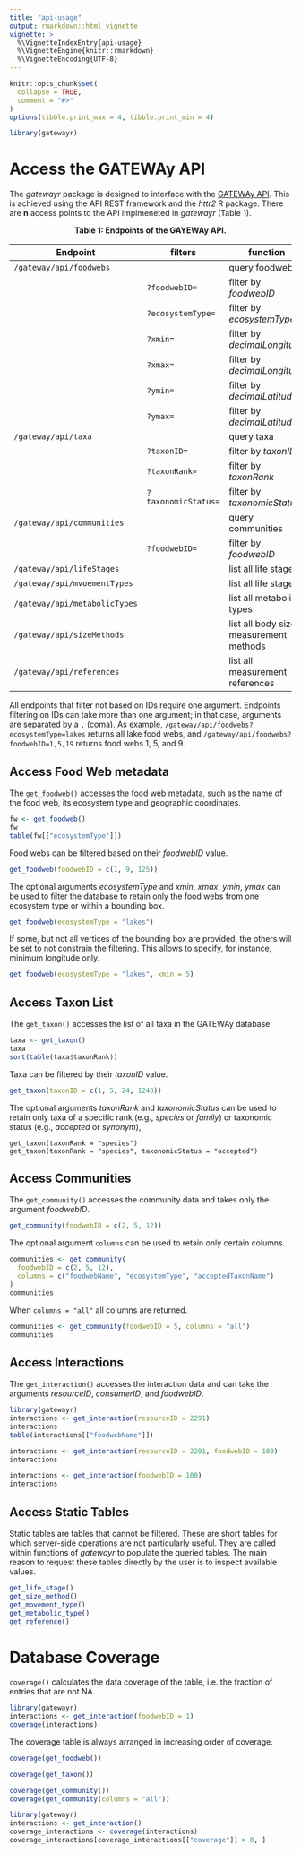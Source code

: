 ```yaml
---
title: "api-usage"
output: rmarkdown::html_vignette
vignette: >
  %\VignetteIndexEntry{api-usage}
  %\VignetteEngine{knitr::rmarkdown}
  %\VignetteEncoding{UTF-8}
---
```


```r
knitr::opts_chunk$set(
  collapse = TRUE,
  comment = "#>"
)
options(tibble.print_max = 4, tibble.print_min = 4)
```

```r
library(gatewayr)
```

# Access the GATEWAy API
The _gatewayr_ package is designed to interface with the [GATEWAy API](http://localhost:8000/gateway/api/).
This is achieved using the API REST framework and the _httr2_ R package.
There are **n** access points to the API implmeneted in _gatewayr_ (Table 1).

<p style="text-align: center; font-weight: bold;">Table 1: Endpoints of the GAYEWAy API.</p>
| **Endpoint** | **filters** | **function** |
| ------------ | ----------- | ------------ |
|`/gateway/api/foodwebs` |   | query foodwebs |
| | `?foodwebID=` | filter by _foodwebID_|
| | `?ecosystemType=` | filter by _ecosystemType_|
| | `?xmin=` | filter by _decimalLongitude_|
| | `?xmax=` | filter by _decimalLongitude_|
| | `?ymin=` | filter by _decimalLatitude_|
| | `?ymax=` | filter by _decimalLatitude_|
|`/gateway/api/taxa` | | query taxa|
| | `?taxonID=` | filter by _taxonID_|
| | `?taxonRank=` | filter by _taxonRank_|
| | `?taxonomicStatus=` | filter by _taxonomicStatus_|
|`/gateway/api/communities` | | query communities |
| | `?foodwebID=` | filter by _foodwebID_ |
|`/gateway/api/lifeStages` | | list all life stages |
|`/gateway/api/mvoementTypes` | | list all life stages |
|`/gateway/api/metabolicTypes` | | list all metabolic types |
|`/gateway/api/sizeMethods` | | list all body size measurement methods |
|`/gateway/api/references` | | list all measurement references |



All endpoints that filter not based on IDs require one argument.
Endpoints filtering on IDs can take more than one argument; in that case, arguments are separated by a `,` (coma).
As example, `/gateway/api/foodwebs?ecosystemType=lakes` returns all lake food webs, and `/gateway/api/foodwebs?foodwebID=1,5,19` returns food webs 1, 5, and 9.

## Access Food Web metadata
The `get_foodweb()` accesses the food web metadata, such as the name of the food web, its ecosystem type and geographic coordinates.
```r
fw <- get_foodweb()
fw
table(fw[["ecosystemType"]])
```
Food webs can be filtered based on their _foodwebID_ value.
```r
get_foodweb(foodwebID = c(1, 9, 125))
```
The optional arguments _ecosystemType_ and _xmin_, _xmax_, _ymin_, _ymax_ can be used to filter the database to retain only the food webs from one ecosystem type or within a bounding box.
```r
get_foodweb(ecosystemType = "lakes")
```
If some, but not all vertices of the bounding box are provided, the others will be set to not constrain the filtering.
This allows to specify, for instance, minimum longitude only.
```r
get_foodweb(ecosystemType = "lakes", xmin = 5)
```

## Access Taxon List
The `get_taxon()` accesses the list of all taxa in the GATEWAy database.
```r
taxa <- get_taxon()
taxa
sort(table(taxa$taxonRank))
```
Taxa can be filtered by their _taxonID_ value.
```r
get_taxon(taxonID = c(1, 5, 24, 1243))
```
The optional arguments _taxonRank_ and _taxonomicStatus_ can be used to retain only taxa of a specific rank (e.g., _species_ or _family_) or taxonomic status (e.g., _accepted_ or _synonym_),
```taxa-filtering-1
get_taxon(taxonRank = "species")
get_taxon(taxonRank = "species", taxonomicStatus = "accepted")
```

## Access Communities
The `get_community()` accesses the community data and takes only the argument _foodwebID_.
```r
get_community(foodwebID = c(2, 5, 12))
```
The optional argument `columns` can be used to retain only certain columns.
```r
communities <- get_community(
  foodwebID = c(2, 5, 12),
  columns = c("foodwebName", "ecosystemType", "acceptedTaxonName")
)
communities
```
When `columns = "all"` all columns are returned.
```r
communities <- get_community(foodwebID = 5, columns = "all")
communities
```

## Access Interactions
The `get_interaction()` accesses the interaction data and can take the arguments _resourceID_, _consumerID_, and _foodwebID_.

```r
library(gatewayr)
interactions <- get_interaction(resourceID = 2291)
interactions
table(interactions[["foodwebName"]])
```

```r
interactions <- get_interaction(resourceID = 2291, foodwebID = 100)
interactions
```

```r
interactions <- get_interaction(foodwebID = 100)
interactions
```

## Access Static Tables
Static tables are tables that cannot be filtered.
These are short tables for which server-side operations are not particularly useful.
They are called within functions of _gatewayr_ to populate the queried tables.
The main reason to request these tables directly by the user is to inspect available values.
```r
get_life_stage()
get_size_method()
get_movement_type()
get_metabolic_type()
get_reference()
```

# Database Coverage

`coverage()` calculates the data coverage of the table, i.e. the fraction of entries that are not NA.
```r
library(gatewayr)
interactions <- get_interaction(foodwebID = 1)
coverage(interactions)
```
The coverage table is always arranged in increasing order of coverage.

```r
coverage(get_foodweb())
```

```r
coverage(get_taxon())
```

```r
coverage(get_community())
coverage(get_community(columns = "all"))
```

```r
library(gatewayr)
interactions <- get_interaction()
coverage_interactions <- coverage(interactions)
coverage_interactions[coverage_interactions[["coverage"]] > 0, ]
```
